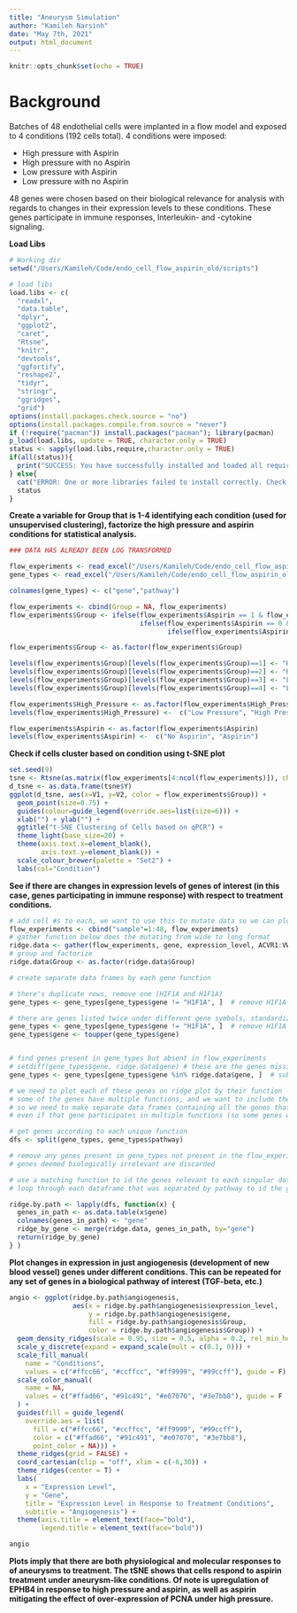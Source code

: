```yaml
---
title: "Aneurysm Simulation"
author: "Kamileh Narsinh"
date: "May 7th, 2021" 
output: html_document
---
```


```r
knitr::opts_chunk$set(echo = TRUE)
```
# Background

Batches of 48 endothelial cells were implanted in a flow model and exposed to 4 conditions (192 cells total). 4 conditions were imposed: 

- High pressure with Aspirin
- High pressure with no Aspirin
- Low pressure with Aspirin
- Low pressure with no Aspirin
 
48 genes were chosen based on their biological relevance for analysis with regards to changes in their expression levels to these conditions. These genes participate in immune responses, Interleukin- and -cytokine signaling.

**Load Libs**

```r

# Working dir
setwd("/Users/Kamileh/Code/endo_cell_flow_aspirin_old/scripts")

# load libs
load.libs <- c(
  "readxl",
  "data.table",
  "dplyr",
  "ggplot2",
  "caret",
  "Rtsne",
  "knitr",
  "devtools",
  "ggfortify",
  "reshape2",
  "tidyr",
  "stringr",
  "ggridges",
  "grid")
options(install.packages.check.source = "no")
options(install.packages.compile.from.source = "never")
if (!require("pacman")) install.packages("pacman"); library(pacman)
p_load(load.libs, update = TRUE, character.only = TRUE)
status <- sapply(load.libs,require,character.only = TRUE)
if(all(status)){
  print("SUCCESS: You have successfully installed and loaded all required libraries.")
} else{
  cat("ERROR: One or more libraries failed to install correctly. Check the following list for FALSE cases and try again...\n\n")
  status
}

```

**Create a variable for Group that is 1-4 identifying each condition (used for unsupervised clustering), factorize the high pressure and aspirin conditions for statistical analysis.**

```r

### DATA HAS ALREADY BEEN LOG TRANSFORMED

flow_experiments <- read_excel("/Users/Kamileh/Code/endo_cell_flow_aspirin_old/previous_analysis/Flow experiments.xlsx", sheet = "Combined")
gene_types <- read_excel("/Users/Kamileh/Code/endo_cell_flow_aspirin_old/previous_analysis/Flow experiments.xlsx", sheet = "Gene_Type", col_names = FALSE)

colnames(gene_types) <- c("gene","pathway")

flow_experiments <- cbind(Group = NA, flow_experiments)
flow_experiments$Group <- ifelse(flow_experiments$Aspirin == 1 & flow_experiments$High_Pressure == 1, 1,
                                 ifelse(flow_experiments$Aspirin == 0 & flow_experiments$High_Pressure == 1, 2,
                                        ifelse(flow_experiments$Aspirin == 1 & flow_experiments$High_Pressure == 0, 3, 4)))

flow_experiments$Group <- as.factor(flow_experiments$Group)

levels(flow_experiments$Group)[levels(flow_experiments$Group)==1] <- "High Pressure: Aspirin"
levels(flow_experiments$Group)[levels(flow_experiments$Group)==2] <- "High Pressure: No Aspirin"
levels(flow_experiments$Group)[levels(flow_experiments$Group)==3] <- "Low Pressure: Aspirin"
levels(flow_experiments$Group)[levels(flow_experiments$Group)==4] <- "Low Pressure: No Aspirin"

flow_experiments$High_Pressure <- as.factor(flow_experiments$High_Pressure)
levels(flow_experiments$High_Pressure) <-  c("Low Pressure", "High Pressure")

flow_experiments$Aspirin <- as.factor(flow_experiments$Aspirin)
levels(flow_experiments$Aspirin) <-  c("No Aspirin", "Aspirin")

```

**Check if cells cluster based on condition using t-SNE plot**

```r
set.seed(9)  
tsne <- Rtsne(as.matrix(flow_experiments[4:ncol(flow_experiments)]), check_duplicates=FALSE, pca=TRUE, perplexity=30, theta=0.5, dims=2)
d_tsne <- as.data.frame(tsne$Y)
ggplot(d_tsne, aes(x=V1, y=V2, color = flow_experiments$Group)) +  
  geom_point(size=0.75) +
  guides(colour=guide_legend(override.aes=list(size=6))) +
  xlab("") + ylab("") +
  ggtitle("t-SNE Clustering of Cells based on qPCR") +
  theme_light(base_size=20) +
  theme(axis.text.x=element_blank(),
        axis.text.y=element_blank()) + 
  scale_colour_brewer(palette = "Set2") +
  labs(col="Condition")

```

**See if there are changes in expression levels of genes of interest (in this case, genes participating in immune response) with respect to treatment conditions.**

```r
# add cell #s to each, we want to use this to mutate data so we can plot per gene instead of per cell
flow_experiments <- cbind("sample"=1:48, flow_experiments) 
# gather function below does the mutating from wide to long format
ridge.data <- gather(flow_experiments, gene, expression_level, ACVR1:VWF, factor_key=TRUE)
# group and factorize
ridge.data$Group <- as.factor(ridge.data$Group)

# create separate data frames by each gene function

# there's duplicate rows, remove one (HIF1A and H1F1A)
gene_types <- gene_types[gene_types$gene != "H1F1A", ]  # remove H1F1A

# there are genes listed twice under different gene symbols, standardize them (EphB2 vs EPHB2)
gene_types <- gene_types[gene_types$gene != "H1F1A", ]  # remove H1F1A
gene_types$gene <- toupper(gene_types$gene)


# find genes present in gene_types but absent in flow_experiments
# setdiff(gene_types$gene, ridge.data$gene) # these are the genes missing
gene_types <- gene_types[gene_types$gene %in% ridge.data$gene, ]  # subset gene_types data frame

# we need to plot each of these genes on ridge plot by their function
# some of the genes have multiple functions, and we want to include the genes in multiple plots
# so we need to make separate data frames containing all the genes that serve one function
# even if that gene participates in multiple functions (so some genes will show up in 2 plots)

# get genes according to each unique function
dfs <- split(gene_types, gene_types$pathway)

# remove any genes present in gene_types not present in the flow_experiments data set
# genes deemed biologically irrelevant are discarded

# use a matching function to id the genes relevant to each singular data frame per function
# loop through each dataframe that was separated by pathway to id the genes, and match them to the expression data so we can plot the expression data on separate ridge plots

ridge.by.path <- lapply(dfs, function(x) {
  genes_in_path <- as.data.table(x$gene)
  colnames(genes_in_path) <- "gene"
  ridge_by_gene <- merge(ridge.data, genes_in_path, by="gene")
  return(ridge_by_gene)
} )


```

**Plot changes in expression in just angiogenesis (development of new blood vessel) genes under different conditions. This can be repeated for any set of genes in a biological pathway of interest (TGF-beta, etc.)**

```r

angio <- ggplot(ridge.by.path$angiogenesis,
                aes(x = ridge.by.path$angiogenesis$expression_level,
                    y = ridge.by.path$angiogenesis$gene,
                    fill = ridge.by.path$angiogenesis$Group,
                    color = ridge.by.path$angiogenesis$Group)) + 
  geom_density_ridges(scale = 0.95, size = 0.5, alpha = 0.2, rel_min_height = 0.01) + 
  scale_y_discrete(expand = expand_scale(mult = c(0.1, 0))) +
  scale_fill_manual(
    name = "Conditions",
    values = c("#ffcc66", "#ccffcc", "#ff9999", "#99ccff"), guide = F) +
  scale_color_manual(
    name = NA,
    values = c("#ffad66", "#91c491", "#e07070", "#3e7bb8"), guide = F
  ) +
  guides(fill = guide_legend(
    override.aes = list(
      fill = c("#ffcc66", "#ccffcc", "#ff9999", "#99ccff"),
      color = c("#ffad66", "#91c491", "#e07070", "#3e7bb8"),
      point_color = NA))) +
  theme_ridges(grid = FALSE) +
  coord_cartesian(clip = "off", xlim = c(-6,30)) +
  theme_ridges(center = T) +
  labs(
    x = "Expression Level",
    y = "Gene",
    title = "Expression Level in Response to Treatment Conditions",
    subtitle = "Angiogenesis") +
  theme(axis.title = element_text(face="bold"),
        legend.title = element_text(face="bold")) 

angio

```

**Plots imply that there are both physiological and molecular responses to of aneurysms to treatment. The tSNE shows that cells respond to aspirin treatment under aneurysm-like conditions. Of note is upregulation of EPHB4 in response to high pressure and aspirin, as well as aspirin mitigating the effect of over-expression of PCNA under high pressure.**







